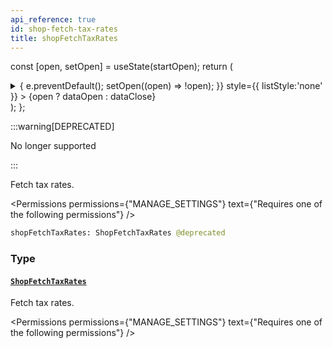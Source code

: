 ```yaml
---
api_reference: true
id: shop-fetch-tax-rates
title: shopFetchTaxRates
---
```






const [open, setOpen] = useState(startOpen);
return (
<details {...(open ? { open: true } : {})} className="details" style={{ border:'none', boxShadow:'none', background:'var(--ifm-background-color)' }}>
<summary
onClick={(e) => {
e.preventDefault();
setOpen((open) => !open);
}}
style={{ listStyle:'none' }} >
{open ? dataOpen : dataClose}
</summary>
{open && children}
</details>
);
};

:::warning[DEPRECATED]

No longer supported

:::

Fetch tax rates.


<Permissions permissions={"MANAGE_SETTINGS"} text={"Requires one of the following permissions"} />


```graphql
shopFetchTaxRates: ShopFetchTaxRates @deprecated
```

### Type

#### [`ShopFetchTaxRates`](../../../api-reference/shop/objects/shop-fetch-tax-rates.mdx) <Badge class="badge badge--secondary" text="object"/> <Badge class="badge badge--secondary" text="shop"/>

Fetch tax rates.


<Permissions permissions={"MANAGE_SETTINGS"} text={"Requires one of the following permissions"} />


